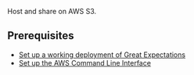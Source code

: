 

Host and share <TechnicalTag relative="../../../../" tag="data_docs" text="Data Docs" /> on AWS S3.

## Prerequisites

<Prerequisites>

- [Set up a working deployment of Great Expectations](/docs/oss/guides/setup/setup_overview)
- [Set up the AWS Command Line Interface](https://aws.amazon.com/cli/)

</Prerequisites>

